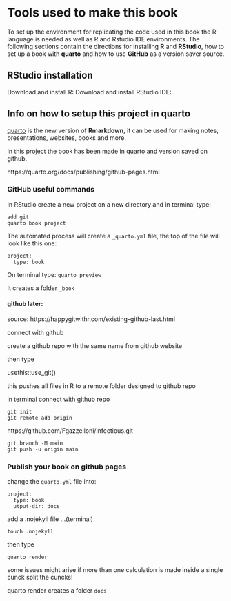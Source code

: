 # Tools used to make this book {#sec-appendixB}

To set up the environment for replicating the code used in this book the R language is needed as well as R and Rstudio IDE environments. The following sections contain the directions for installing **R** and **RStudio**, how to set up a book with **quarto** and how to use **GitHub** as a version saver source.

## RStudio installation

Download and install R: Download and install RStudio IDE:

## Info on how to setup this project in quarto

[quarto](https://quarto.org/) is the new version of **Rmarkdown**, it can be used for making notes, presentations, websites, books and more.

In this project the book has been made in quarto and version saved on github.

https://quarto.org/docs/publishing/github-pages.html 

### GitHub useful commands

In RStudio create a new project on a new directory and in terminal type: 

    add git
    quarto book project

The automated process will create a `_quarto.yml` file, the top of the file will look like this one:

    project:
      type: book

On terminal type: `quarto preview`

It creates a folder `_book`

#### github later:

source: https://happygitwithr.com/existing-github-last.html

connect with github

create a github repo with the same name from github website

then type

usethis::use_git()

this pushes all files in R to a remote folder designed to github repo

in terminal connect with github repo

    git init 
    git remote add origin
    
https://github.com/Fgazzelloni/infectious.git 

    git branch -M main 
    git push -u origin main 

### Publish your book on github pages 

change the `quarto.yml` file into: 

    project: 
      type: book 
      utput-dir: docs 

add a .nojekyll file ...(terminal) 

    touch .nojekyll 
    
then type 

    quarto render 

some issues might arise if more than one  calculation is made inside a single cunck split the cuncks! 

quarto render creates a folder `docs`


